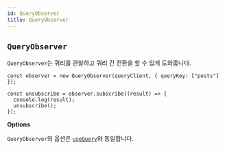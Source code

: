 ```yaml
---
id: QueryObserver
title: QueryObserver
---
```


## `QueryObserver`

`QueryObserver`는 쿼리를 관찰하고 쿼리 간 전환을 할 수 있게 도와줍니다.

```tsx
const observer = new QueryObserver(queryClient, { queryKey: ["posts"] });

const unsubscribe = observer.subscribe((result) => {
  console.log(result);
  unsubscribe();
});
```

**Options**

`QueryObserver`의 옵션은 [`useQuery`](../../framework/react/reference/useQuery)와 동일합니다.
